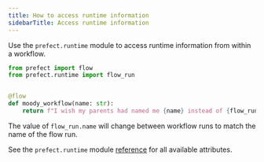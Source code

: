 ```yaml
---
title: How to access runtime information
sidebarTitle: Access runtime information
---
```


Use the `prefect.runtime` module to access runtime information from within a workflow.

```python
from prefect import flow
from prefect.runtime import flow_run


@flow
def moody_workflow(name: str):
    return f"I wish my parents had named me {name} instead of {flow_run.name}."
```

The value of `flow_run.name` will change between workflow runs to match the name of the flow run.

See the `prefect.runtime` module [reference](/v3/api-ref/python) for all available attributes.